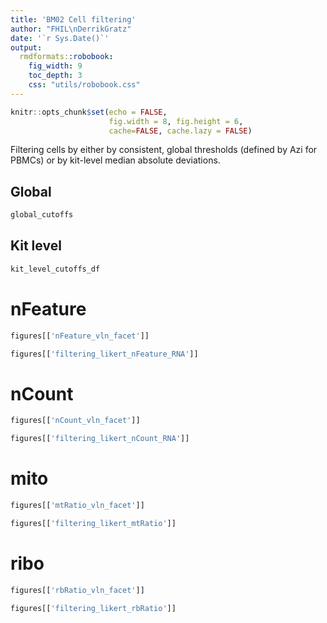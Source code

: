 ```yaml
---
title: 'BM02 Cell filtering'
author: "FHIL\nDerrikGratz"
date: '`r Sys.Date()`'
output: 
  rmdformats::robobook:
    fig_width: 9
    toc_depth: 3
    css: "utils/robobook.css"
---
```


```r
knitr::opts_chunk$set(echo = FALSE,
                      fig.width = 8, fig.height = 6,
                      cache=FALSE, cache.lazy = FALSE) 
```

Filtering cells by either by consistent, global thresholds (defined by Azi for PBMCs) or
by kit-level median absolute deviations.  

## Global

```r
global_cutoffs
```

## Kit level

```r
kit_level_cutoffs_df
```

# nFeature

:::: {class='fluid-row'}

::: {class='col-md-6'}

```r
figures[['nFeature_vln_facet']]
```

:::

::: {class='col-md-6'}

```r
figures[['filtering_likert_nFeature_RNA']]
```

:::

::::

# nCount

:::: {class='fluid-row'}

::: {class='col-md-6'}

```r
figures[['nCount_vln_facet']]
```

:::

::: {class='col-md-6'}

```r
figures[['filtering_likert_nCount_RNA']]
```

:::

::::

# mito

:::: {class='fluid-row'}

::: {class='col-md-6'}

```r
figures[['mtRatio_vln_facet']]
```

:::

::: {class='col-md-6'}

```r
figures[['filtering_likert_mtRatio']]
```

:::

::::

# ribo

:::: {class='fluid-row'}

::: {class='col-md-6'}

```r
figures[['rbRatio_vln_facet']]
```

:::

::: {class='col-md-6'}

```r
figures[['filtering_likert_rbRatio']]
```

:::

::::
